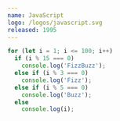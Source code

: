 ```yaml
---
name: JavaScript
logo: /logos/javascript.svg
released: 1995
---
```


```js
for (let i = 1; i <= 100; i++)
  if (i % 15 === 0)
    console.log('FizzBuzz');
  else if (i % 3 === 0)
    console.log('Fizz');
  else if (i % 5 === 0)
    console.log('Buzz');
  else
    console.log(i);
```
